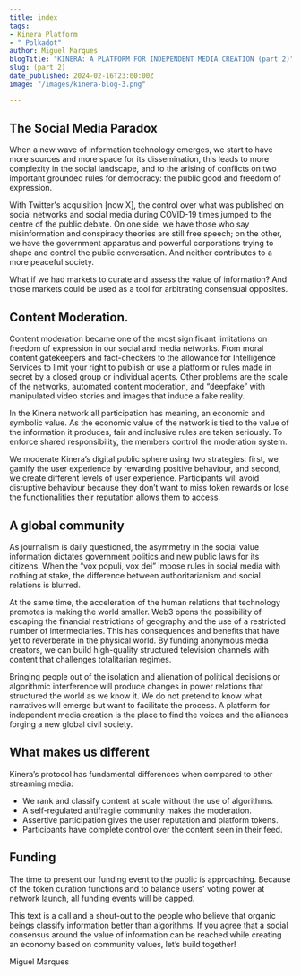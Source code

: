 ```yaml
---
title: index
tags:
- Kinera Platform
- " Polkadot"
author: Miguel Marques
blogTitle: "KINERA: A PLATFORM FOR INDEPENDENT MEDIA CREATION (part 2)"
slug: (part 2)
date_published: 2024-02-16T23:00:00Z
image: "/images/kinera-blog-3.png"

---
```

## The Social Media Paradox

When a new wave of information technology emerges, we start to have more sources and more space for its dissemination, this leads to more complexity in the social landscape, and to the arising of conflicts on two important grounded rules for democracy: the public good and freedom of expression.

With Twitter's acquisition [now X], the control over what was published on social networks and social media during COVID-19 times jumped to the centre of the public debate. On one side, we have those who say misinformation and conspiracy theories are still free speech; on the other, we have the government apparatus and powerful corporations trying to shape and control the public conversation. And neither contributes to a more peaceful society.

What if we had markets to curate and assess the value of information? And those markets could be used as a tool for arbitrating consensual opposites.

## Content Moderation.

Content moderation became one of the most significant limitations on freedom of expression in our social and media networks. From moral content gatekeepers and fact-checkers to the allowance for Intelligence Services to limit your right to publish or use a platform or rules made in secret by a closed group or individual agents. Other problems are the scale of the networks, automated content moderation, and “deepfake” with manipulated video stories and images that induce a fake reality. 

In the Kinera network all participation has meaning, an economic and symbolic value. As the economic value of the network is tied to the value of the information it produces, fair and inclusive rules are taken seriously. To enforce shared responsibility, the members control the moderation system.  

We moderate Kinera’s digital public sphere using two strategies: first, we gamify the user experience by rewarding positive behaviour, and second, we create different levels of user experience. Participants will avoid disruptive behaviour because they don’t want to miss token rewards or lose the functionalities their reputation allows them to access.

## A global community

As journalism is daily questioned, the asymmetry in the social value information dictates government politics and new public laws for its citizens. When the “vox populi, vox dei” impose rules in social media with nothing at stake, the difference between authoritarianism and social relations is blurred. 

At the same time, the acceleration of the human relations that technology promotes is making the world smaller. Web3 opens the possibility of escaping the financial restrictions of geography and the use of a restricted number of intermediaries. This has consequences and benefits that have yet to reverberate in the physical world. By funding anonymous media creators, we can build high-quality structured television channels with content that challenges totalitarian regimes. 

Bringing people out of the isolation and alienation of political decisions or algorithmic interference will produce changes in power relations that structured the world as we know it. We do not pretend to know what narratives will emerge but want to facilitate the process. A platform for independent media creation is the place to find the voices and the alliances forging a new global civil society. 

## What makes us different

Kinera’s protocol has fundamental differences when compared to other streaming media:

* We rank and classify content at scale without the use of algorithms. 
* A self-regulated antifragile community makes the moderation.
* Assertive participation gives the user reputation and platform tokens.
* Participants have complete control over the content seen in their feed.
    
## Funding

The time to present our funding event to the public is approaching. Because of the token curation functions and to balance users' voting power at network launch, all funding events will be capped.

This text is a call and a shout-out to the people who believe that organic beings classify information better than algorithms. If you agree that a social consensus around the value of information can be reached while creating an economy based on community values, let’s build together! 

Miguel Marques





